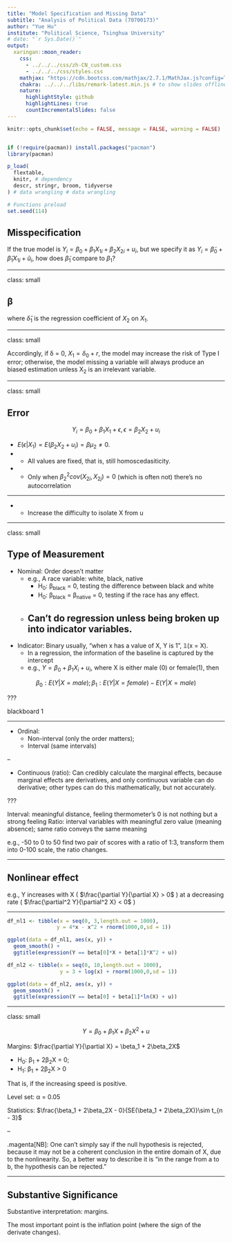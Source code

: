 ```yaml
---
title: "Model Specification and Missing Data"
subtitle: "Analysis of Political Data (70700173)"
author: "Yue Hu"
institute: "Political Science, Tsinghua University"
# date: "`r Sys.Date()`"
output:
  xaringan::moon_reader:
    css: 
      - ../../../css/zh-CN_custom.css
      - ../../../css/styles.css
    mathjax: "https://cdn.bootcss.com/mathjax/2.7.1/MathJax.js?config=TeX-MML-AM_HTMLorMML"
    chakra: ../../../libs/remark-latest.min.js # to show slides offline
    nature:
      highlightStyle: github
      highlightLines: true
      countIncrementalSlides: false
---
```


```r
knitr::opts_chunk$set(echo = FALSE, message = FALSE, warning = FALSE)


if (!require(pacman)) install.packages("pacman")
library(pacman)

p_load(
  flextable,
  knitr, # dependency
  descr, stringr, broom, tidyverse
) # data wrangling # data wrangling

# Functions preload
set.seed(114)
```

## Misspecification

If the true model is $Y_i = \beta_0 + \beta_1X_{1i} + \beta_2X_{2i} + u_i$, but we specify it as $Y_i = \tilde\beta_0 + \tilde\beta_1X_{1i} + \tilde u_i$, how does $\tilde\beta_1$ compare to $\beta_1$?

---

class: small

## &beta;

\begin{align}
Y_i =& \beta_0 + \beta_1X_{1} + \beta_2X_{2} + u_i\\
Y_i -\bar Y =& \beta_1(X_{1} - \bar X_1) + \beta_2(X_{2} - \bar X_2) + (u_i - \bar u)\\
(Y_i -\bar Y)(X_1 - \bar X_1) =& \beta_1(X_{1} - \bar X_1)^2 + \beta_2(X_{2} - \bar X_2)(X_1 - \bar X_1)\\ 
            &+ (u_i - \bar u)(X_1 - \bar X_1)\\
\frac{(Y_i -\bar Y)(X_1 - \bar X_1)}{\sum(X_1 - \bar X_1)^2} =& \beta_1\frac{\sum(X_{1} - \bar X_1)^2}{\sum(X_1 - \bar X_1)^2} + \beta_2\frac{\sum(X_{2} - \bar X_2)(X_1 - \bar X_1)}{\sum(X_1 - \bar X_1)^2}\\ 
           &+ \frac{\sum u_i(X_1 - \bar X_1)}{\sum(X_1 - \bar X_1)^2}\\
\text{That is, } \tilde\beta_1 =& \beta_1 + \beta_2\hat\delta_1 + \frac{\sum u_i(X_1 - \bar X_1)}{\sum(X_1 - \bar X_1)^2},
\end{align}

where $\hat\delta_1$ is the regression coefficient of $X_2$ on $X_1$.

---

class: small

\begin{align}
E(\tilde\beta_1|X_1) =& E(\beta_1|X_1) + E(\beta_2\hat\delta_1|X_1) + E[\frac{\sum u_i(X_1 - \bar X_1)}{\sum(X_1 - \bar X_1)^2}|X_1]\\
                     =& \hat\beta_1 + \hat\beta_2E(\hat\delta_1|X_1) + \frac{\sum(X_1 - \bar X_1)}{\sum(X_1 - \bar X_1)^2}E(u_i|X_1)\\
                     =& \hat\beta_1 + \hat\beta_2\delta_1
\end{align}

Accordingly, if &delta; = 0, $X_1 = \delta_0 + r$, the model may increase the risk of Type I error; otherwise, the model missing a variable will always produce an biased estimation unless X<sub>2</sub> is an irrelevant variable.

---

class: small

## Error

$$Y_i = \beta_0 + \beta_1X_{1} + \epsilon, \epsilon = \beta_2X_{2} + u_i$$

* $E(\epsilon|X_1) = E(\beta_2X_{2} + u_i) = \beta\mu_2\neq0.$
* 
\begin{align}
var(\epsilon|X_1) =& var(\beta_2X_{2} + u_i|X_1)\\ 
=& \beta_2^2\sigma_2^2 + \sigma_u^2 + 2\beta_2cov(X2, u) = \beta_2^2\sigma_2^2 + \sigma_u^2
\end{align}
    + All values are fixed, that is, still homoscedasiticity.
* 
\begin{align}
& E(\epsilon_i\epsilon_j|X_1) - E(\epsilon_i|X_1)E(\epsilon_j|X_1) \\
=& E[(\beta_2X_{2i} + u_i)(\beta_2X_{2j} + u_j)|X_1] - \beta_2^2\mu^2_{X_2}\\
=& E(\beta_2^2X_{2i}X_{2j} + \beta_2^2X_{2i}u_{j} + \beta_2^2X_{2j}u_{i} + u_iu_j|X_1) - \beta_2^2\mu^2_{X_2}\\
=& \beta_2^2E(X_{2i}X_{2j}|X_1) - \beta_2^2\mu^2_{X_2}\\
=& \beta_2^2cov(X_{2i}, X_{2j}) - \beta_2^2\mu^2_{X_2} + \beta_2^2\mu^2_{X_2} = \beta_2^2cov(X_{2i}, X_{2j}).
\end{align}
    + Only when $\beta_2^2cov(X_{2i}, X_{2j}) = 0$ (which is often not) there's no autocorrelation


---

* 
\begin{align}
E(X_1u) =& E[X_1(\beta_2X_2 + u)] \\
=& E(X_1\beta_2X_2) + E(X_1u)\\
=& \beta_2E(X_1X_2)\\
=& \beta_2[cov(X_1,X_2) - \mu_{X_1}\mu_{X_2}]\\
When&\ cov(X_1,X_2)\neq 0 \neq 0.
\end{align}
    + Increase the difficulty to isolate X from u
    
---

class: small

## Type of Measurement

* Nominal: Order doesn't matter
    + e.g., A race variable: white, black, native
        + H<sub>0</sub>: &beta;<sub>black</sub> = 0, testing the difference between black and white
        + H<sub>0</sub>: &beta;<sub>black</sub> = &beta;<sub>native</sub> = 0, testing if the race has any effect.
    + Can't do regression unless being broken up into indicator variables.
--

* Indicator: Binary usually, "when x has a value of X, Y is 1", &#x1D7D9;(x = X).
    + In a regression, the information of the baseline is captured by the intercept
    + e.g., $Y = \beta_0 + \beta_1X_i + u_i,$ where X is either male (0) or female(1), then

$$\beta_0: E(Y|X = male); \beta_1: E(Y|X = female) - E(Y|X = male)$$

???

blackboard 1

---

* Ordinal: 
    + Non-interval (only the order matters); 
    + Interval (same intervals)

--

* Continuous (ratio): Can credibly calculate the marginal effects, because marginal effects are derivatives, and only continuous variable can do derivative; other types can do this mathematically, but not accurately.

???

Interval: meaningful distance, feeling thermometer's 0 is not nothing but a strong feeling
Ratio: interval variables with meaningful zero value (meaning absence); same ratio conveys the same meaning

e.g., -50 to 0 to 50 find two pair of scores with a ratio of 1:3, transform them into 0-100 scale, the ratio changes.

---

## Nonlinear effect

e.g., Y increases with X ( $\frac{\partial Y}{\partial X} > 0$ ) at a decreasing rate ( $\frac{\partial^2 Y}{\partial^2 X} < 0$ )

---

```r

df_nl1 <- tibble(x = seq(0, 3,length.out = 1000),
                y = 4*x - x^2 + rnorm(1000,0,sd = 1))

ggplot(data = df_nl1, aes(x, y)) +
  geom_smooth() + 
  ggtitle(expression(Y == beta[0]*X + beta[1]*X^2 + u))

df_nl2 <- tibble(x = seq(0, 10,length.out = 1000),
                 y = 3 + log(x) + rnorm(1000,0,sd = 1))

ggplot(data = df_nl2, aes(x, y)) +
  geom_smooth() + 
  ggtitle(expression(Y == beta[0] + beta[1]*ln(X) + u))
```

---

class: small

$$Y = \beta_0 + \beta_1X + \beta_2X^2 + u$$

Margins: $\frac{\partial Y}{\partial X} = \beta_1 + 2\beta_2X$

* H<sub>0</sub>: &beta;<sub>1</sub> + 2&beta;<sub>2</sub>X = 0;
* H<sub>1</sub>: &beta;<sub>1</sub> + 2&beta;<sub>2</sub>X > 0

That is, if the increasing speed is positive.

Level set: &alpha; = 0.05

Statistics: $\frac{\beta_1 + 2\beta_2X - 0}{SE(\beta_1 + 2\beta_2X)}\sim t_{n - 3}$

\begin{align}
SE(\beta_1 + 2\beta_2X) =& \sqrt{var(\beta_1 + 2\beta_2X)} \\
=& \sqrt{var(\beta_1) + 4X^2var(\beta_2) + 4Xcov(\hat\beta_1,\hat\beta_2)}
\end{align}

--

.magenta[NB]: One can't simply say if the null hypothesis is rejected, because it may not be a coherent conclusion in the entire domain of X, due to the nonlinearity. So, a better way to describe it is "in the range from a to b, the hypothesis can be rejected."

---

## Substantive Significance

Substantive interpretation: margins. 

The most important point is the inflation point (where the sign of the derivate changes).